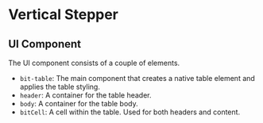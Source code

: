 

<Meta of={stories} />

# Vertical Stepper

<Primary />

<Controls />

## UI Component

The UI component consists of a couple of elements.

- `bit-table`: The main component that creates a native table element and applies the table styling.
- `header`: A container for the table header.
- `body`: A container for the table body.
- `bitCell`: A cell within the table. Used for both headers and content.

